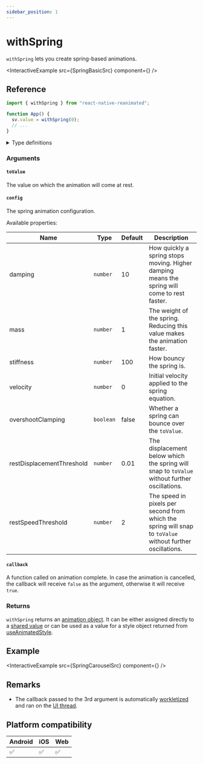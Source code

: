 ```yaml
---
sidebar_position: 1
---
```


# withSpring

`withSpring` lets you create spring-based animations.


<InteractiveExample src={SpringBasicSrc} component={<SpringBasic />} />

## Reference

```javascript
import { withSpring } from "react-native-reanimated";

function App() {
  sv.value = withSpring(0);
  // ...
}
```

<details>
<summary>Type definitions</summary>

```typescript
type AnimatableValue = number | string | number[];

interface WithSpringConfig {
  damping?: number;
  mass?: number;
  stiffness?: number;
  overshootClamping?: boolean;
  restSpeedThreshold?: number;
  restDisplacementThreshold?: number;
  velocity?: number;
}

function withSpring<T extends AnimatableValue>(
  toValue: T,
  config?: WithSpringConfig,
  callback?: (finished?: boolean, current?: AnimatableValue) => void
): T;
```

</details>

### Arguments

#### `toValue`

The value on which the animation will come at rest.

#### `config` <Optional />

The spring animation configuration.


<InteractivePlayground usePlayground={useSpringPlayground} />

Available properties:

| Name                                   | Type      | Default | Description                                                                                               |
| -------------------------------------- | --------- | ------- | --------------------------------------------------------------------------------------------------------- |
| damping <Optional />                   | `number`  | 10      | How quickly a spring stops moving. Higher damping means the spring will come to rest faster.              |
| mass <Optional />                      | `number`  | 1       | The weight of the spring. Reducing this value makes the animation faster.                                 |
| stiffness <Optional />                 | `number`  | 100     | How bouncy the spring is.                                                                                 |
| velocity <Optional />                  | `number`  | 0       | Initial velocity applied to the spring equation.                                                          |
| overshootClamping <Optional />         | `boolean` | false   | Whether a spring can bounce over the `toValue`.                                                           |
| restDisplacementThreshold <Optional /> | `number`  | 0.01    | The displacement below which the spring will snap to `toValue` without further oscillations.              |
| restSpeedThreshold <Optional />        | `number`  | 2       | The speed in pixels per second from which the spring will snap to `toValue` without further oscillations. |

#### `callback` <Optional />

A function called on animation complete. In case the animation is cancelled, the callback will receive `false` as the argument, otherwise it will receive `true`.

### Returns

`withSpring` returns an [animation object](/docs/fundamentals/glossary#animation-object). It can be either assigned directly to a [shared value](/docs/fundamentals/glossary#shared-value) or can be used as a value for a style object returned from [useAnimatedStyle](docs/core/useAnimatedStyle).

## Example


<InteractiveExample src={SpringCarouselSrc} component={<SpringCarousel />} />

## Remarks

- The callback passed to the 3rd argument is automatically [workletized](/docs/fundamentals/glossary#to-workletize) and ran on the [UI thread](/docs/fundamentals/glossary#ui-thread).

## Platform compatibility

<div className="compatibility">

| Android | iOS | Web |
| ------- | --- | --- |
| ✅      | ✅  | ✅  |

</div>
